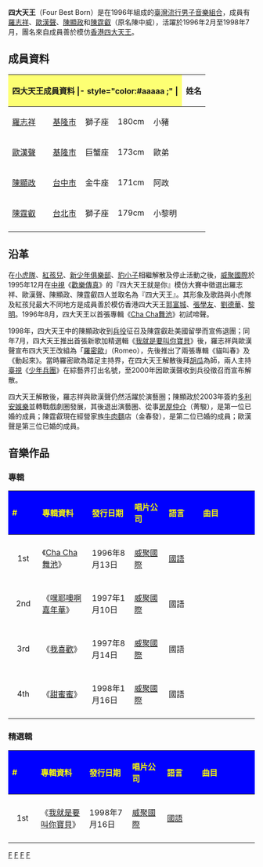 {{藝人
| name              = 四大天王
| 英文名             = Four Best Born
| image             = 
| caption           = 
| 類型              =  組合
| 活躍年代          = 1996年2月－1998年7月
| 出道作品          = 《Cha Cha舞池》
| 出身地          = {{TWN}}
| 出道日期          = 1996年2月
| 國籍              = {{ROC}}
| 語言              = [[中華民國國語文|國語]]
| 宗教信仰          = 
| musicgenre        = [[華語流行音樂|華語流行音樂]] 
| instrument        = 
| 出道作            = Cha Cha舞池
| 唱片公司          = [[威聚國際|威聚國際]]
| 經紀公司          = [[威聚國際|威聚國際]] 
| 相關團體          = [[羅密歐_(團體)|羅密歐]]
| past_members      = [[羅志祥|羅志祥]]、[[歐漢聲|歐漢聲]]、[[陳顯政|陳顯政]]、[[陳霆叡|陳霆叡]]
}}

'''四大天王'''（Four Best Born）是在1996年組成的[[臺灣|臺灣]][[流行|流行]][[男子音樂組合|男子音樂組合]]，成員有[[羅志祥|羅志祥]]、[[歐漢聲|歐漢聲]]、[[陳顯政|陳顯政]]和[[陳霆叡|陳霆叡]]（原名陳中威），活躍於1996年2月至1998年7月，團名來自成員善於模仿[[香港四大天王|香港四大天王]]。

==成員資料==
{| class="wikitable"
|- style="background:#ccc; text-align:center;"
! colspan="6" style="background: #FDFF73;"|四大天王成員資料
|- style="color:#aaaaa ;" |
! 姓名
! 出生日期
! 出生地
! 星座
! 身高
! 暱稱
|- 
|  [[羅志祥|羅志祥]]
| {{birth_date_and_age|1979|7|30}}
| {{Taiwan Province}}[[基隆市|基隆市]]
| 獅子座
| 180cm
| 小豬
|-
|  [[歐漢聲|歐漢聲]]
| {{birth_date_and_age|1979|7|4}}
| {{Taiwan Province}}[[基隆市|基隆市]]
| 巨蟹座
| 173cm
| 歐弟
|-
|  [[陳顯政|陳顯政]] 
| {{birth_date_and_age|1978|4|23}}
| {{TWN}}[[台中市|台中市]]
| 金牛座
| 171cm
| 阿政
|-
|  [[陳霆叡|陳霆叡]] 
| {{birth_date_and_age|1980|8|14}}
| {{TWN}}[[台北市|台北市]]
| 獅子座
| 179cm
| 小黎明
|-
|}

==沿革==

在[[小虎隊_(台灣)|小虎隊]]、[[紅孩兒_(團體)|紅孩兒]]、[[新少年俱樂部|新少年俱樂部]]、[[豹小子|豹小子]]相繼解散及停止活動之後，[[威聚國際|威聚國際]]於1995年12月在[[中視|中視]]《[[歡樂傳真|歡樂傳真]]》的『四大天王就是你』模仿大賽中徵選出羅志祥、歐漢聲、陳顯政、陳霆叡四人並取名為『四大天王』。其形象及歌路與小虎隊及紅孩兒最大不同地方是成員善於模仿香港四大天王[[郭富城|郭富城]]、[[張學友|張學友]]、[[劉德華|劉德華]]、[[黎明|黎明]]。1996年8月，四大天王以首張專輯《[[Cha_Cha舞池|Cha Cha舞池]]》初試啼聲。

1998年，四大天王中的陳顯政收到[[兵役|兵役]]征召及陳霆叡赴美國留學而宣佈退團；同年7月，四大天王推出首張新歌加精選輯《[[我就是要叫你寶貝|我就是要叫你寶貝]]》後，羅志祥與歐漢聲宣布四大天王改組為「[[羅密歐_(團體)|羅密歐]]」（Romeo），先後推出了兩張專輯《貓叫春》及《動起來》。當時羅密歐為踏足主持界，在四大天王解散後拜[[胡瓜|胡瓜]]為師，兩人主持[[臺視|臺視]]《[[少年兵團|少年兵團]]》在綜藝界打出名號，至2000年因歐漢聲收到兵役徵召而宣布解散。

四大天王解散後，羅志祥與歐漢聲仍然活躍於演藝圈；陳顯政於2003年簽約[[多利安娛樂|多利安娛樂]]並轉戰戲劇圈發展，其後退出演藝圈、從事[[房屋仲介|房屋仲介]]（菁駿），是第一位已婚的成員；陳霆叡現在經營家族[[牛肉麵|牛肉麵]]店（金春發），是第二位已婚的成員；歐漢聲是第三位已婚的成員。

==音樂作品==
===專輯===
{| class="wikitable"
!style="background:blue; color:yellow" align="left" width="75px"| # 
!style="background:blue; color:yellow" align="left" width="175px"| 專輯資料
!style="background:blue; color:yellow" align="left" width="125px"| 發行日期
!style="background:blue; color:yellow" align="left" width="125px"| 唱片公司
!style="background:blue; color:yellow" align="left" width="125px"| 語言
!style="background:blue; color:yellow" align="left" width="250px"| 曲目
|-
|- bgcolor="#F0F8FF"
|align="center"| 1st
|align="left"| 《[[Cha_Cha舞池|Cha Cha舞池]]》
|align="left"| 1996年8月13日
|align="left"| [[威聚國際|威聚國際]]
|align="left"| [[中華民國國語|國語]]
|align="left" style="font-size: 85%;"|
{{hidden|曲目|
#'''Cha Cha舞池'''(四大天王/[[Postm3n|Postm2n]]) 	
#實現
#晚到一步([[陳顯政|陳顯政]])
#放電([[羅志祥|羅志祥]]/[[歐漢聲|歐漢聲]])
#I Want Your Love([[羅志祥|羅志祥]])
#丫一丫一為你瘋狂
#Cool Summer Cha
#飛(陳顯政/[[陳霆叡|陳霆叡]])
#好感([[歐漢聲|歐漢聲]])
#初戀([[陳霆叡|陳霆叡]])}}
|-
|- bgcolor="#FFFFFF"
|align="center"| 2nd
|align="left"| 《[[嘿耶噢啊嘉年華|嘿耶噢啊嘉年華]]》
|align="left"| 1997年1月10日
|align="left"| [[威聚國際|威聚國際]]
|align="left"| 國語
|align="left" style="font-size: 85%;"|
{{hidden|曲目|
#'''嘿耶噢啊嘉年華''' 	
#等你
#好多愛([[羅志祥|羅志祥]])
#陽光Party([[羅志祥|羅志祥]]/[[陳霆叡|陳霆叡]])
#愛照亮整個宇宙([[陳霆叡|陳霆叡]])
#風火雷電
#失去([[陳顯政|陳顯政]])
#跳出來([[歐漢聲|歐漢聲]]/[[陳顯政|陳顯政]])
#愛只剩一天([[歐漢聲|歐漢聲]])
#永遠愛你(音乐版)}}
|-
|- bgcolor="#F0F8FF"
|align="center"| 3rd
|align="left"| 《[[我喜歡|我喜歡]]》
|align="left"| 1997年8月14日
|align="left"| [[威聚國際|威聚國際]]
|align="left"| 國語
|align="left" style="font-size: 85%;"|
{{hidden|曲目|
#世界就是這麼好	
#'''我喜歡'''([[羅志祥|羅志祥]]/[[歐漢聲|歐漢聲]]/[[陳顯政|陳顯政]])	
#熱雨([[羅志祥|羅志祥]])
#用一生夠不夠([[歐漢聲|歐漢聲]]) 	
#嗨我的朋友(羅志祥/歐漢聲/陳顯政)		
#浪花Cha Cha	
#夏一跳(羅志祥/歐漢聲/陳顯政)
#藍色珊瑚礁([[陳顯政|陳顯政]])	
#死黨(羅志祥/歐漢聲/陳顯政)	
#世界就是這麼好(世界和平歡唱版)}}
|-
|- bgcolor="#FFFFFF"
|align="center"| 4th
|align="left"| 《[[甜蜜蜜_(四大天王專輯)|甜蜜蜜]]》
|align="left"| 1998年1月16日
|align="left"| [[威聚國際|威聚國際]]
|align="left"| 國語
|align="left" style="font-size: 85%;"|
{{hidden|曲目|
#'''甜蜜蜜''' 	
#煙火
#我在你左右([[歐漢聲|歐漢聲]]) 	
#愛過每一天([[陳顯政|陳顯政]]) 	
#愛情119	
#神奇魔力	
#傳真 	
#長信([[羅志祥|羅志祥]]) 	
#回來給我承諾([[陳霆叡|陳霆叡]])  	
#甜蜜蜜(蜜愛神歡唱版)}}
|-
|}

===精選輯===
{| class="wikitable"
!style="background:blue; color:yellow" align="left" width="75px"| # 
!style="background:blue; color:yellow" align="left" width="175px"| 專輯資料
!style="background:blue; color:yellow" align="left" width="125px"| 發行日期
!style="background:blue; color:yellow" align="left" width="125px"| 唱片公司
!style="background:blue; color:yellow" align="left" width="125px"| 語言
!style="background:blue; color:yellow" align="left" width="250px"| 曲目
|-
|- bgcolor="#F0F8FF"
|align="center"| 1st
|align="left"| 《[[我就是要叫你寶貝|我就是要叫你寶貝]]》
|align="left"| 1998年7月16日
|align="left"| [[威聚國際|威聚國際]]
|align="left"| [[中華民國國語|國語]]
|align="left" style="font-size: 85%;"|
{{hidden|曲目|
#Cha Cha舞池(四大天王/[[Postm3n|Postm2n]]) 
#'''我就是要叫你寶貝'''([[羅志祥|羅志祥]]/[[歐漢聲|歐漢聲]])
#風火雷電
#煙火
#Y一Y一為你瘋狂
#夏一跳(羅志祥/歐漢聲/[[陳顯政|陳顯政]])
#嘿耶噢啊嘉年華
#愛過每一天([[陳顯政|陳顯政]]) 
#浪花Cha Cha
#甜蜜蜜
#愛照亮整個宇宙([[陳霆叡|陳霆叡]])
#用一生夠不夠([[歐漢聲|歐漢聲]]) 
#實現
#我喜歡(羅志祥/歐漢聲/陳顯政)	
#長信([[羅志祥|羅志祥]]) 
#等你}}
|-
|}

{{罗志祥}}

{{Authority control}}
[[Category:已解散的男子演唱團體|F]]
[[Category:臺灣男子演唱團體|F]]
[[Category:台灣華語流行音樂團體|F]]
[[Category:1996年成立的音樂團體|F]]